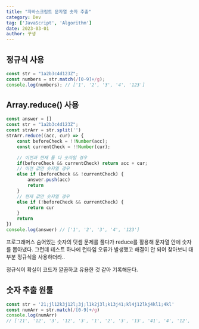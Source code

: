 ```yaml
---
title: "자바스크립트 문자열 숫자 추출"
category: Dev
tag: ['JavaScript', 'Algorithm']
date: 2023-03-01
author: 꾸생
---
```


## 정규식 사용

```jsx
const str = "1a2b3c4d123Z";
const numbers = str.match(/[0-9]+/g);
console.log(numbers); // ['1', '2', '3', '4', '123']
```

## Array.reduce() 사용

```jsx
const answer = []
const str = "1a2b3c4d123Z";
const strArr = str.split('')
strArr.reduce((acc, cur) => {
	const beforeCheck = !!Number(acc);
	const currentCheck = !!Number(cur);

	// 이전과 현재 둘 다 숫자일 경우
	if(beforeCheck && currentCheck) return acc + cur;
	// 이전 값만 숫자일 경우
	else if (beforeCheck && !currentCheck) {
		answer.push(acc)
		return
	}
	// 현재 값만 숫자일 경우
	else if (!beforeCheck && currentCheck) {
		return cur
	}
	return
})
console.log(answer) // ['1', '2', '3', '4', '123']
```

프로그래머스 숨어있는 숫자의 덧셈 문제를 풀다가 reduce를 활용해 문자열 안에 숫자를 뽑아냈다. 그런데 테스트 하나에 런타임 오류가 발생했고 해결이 안 되어 찾아보니 대부분 정규식을 사용하더라..

정규식이 확실이 코드가 깔끔하고 유용한 것 같아 기록해둔다.

## 숫자 추출 원툴

```jsx
const str = '21;jl12k3j12l;3j;l1k2j3l;k13j41;kl4j12lkj4kl1;4kl'
const numArr = str.match(/[0-9]+/g)
console.log(numArr)
// ['21', '12', '3', '12', '3', '1', '2', '3', '13', '41', '4', '12', '4', '1', '4']
```
